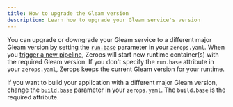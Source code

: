 ```yaml
---
title: How to upgrade the Gleam version
description: Learn how to upgrade your Gleam service's version
---
```


You can upgrade or downgrade your Gleam service to a different major Gleam version by setting the <a href="/gleam/how-to/build-pipeline#base-1">`run.base`</a> parameter in your `zerops.yaml`. When you [trigger a new pipeline](/gleam/how-to/trigger-pipeline), Zerops will start new runtime container(s) with the required Gleam version. If you don't specify the `run.base` attribute in your `zerops.yaml`, Zerops keeps the current Gleam version for your runtime.

If you want to build your application with a different major Gleam version, change the <a href="/gleam/how-to/build-pipeline#base">`build.base`</a> parameter in your `zerops.yaml`. The `build.base` is the required attribute.
